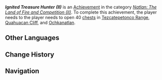 {{Achievement Infobox
|title        = Ignited Treasure Hunter (II)
|id           = 80356
|order id     = 330
|category     = Natlan: The Land of Fire and Competition (II)
|description  = Open 40 [[chest]]s in [[Tezcatepetonco Range]], [[Quahuacan Cliff]], and [[Ochkanatlan]].
|requirements = 
|primogems    = 5
|tracking     = Tracks the amount of chests opened.
|topic        = Chests
|hidden       = 
|set          = Ignited Treasure Hunter (II)
|tier         = 1
|tiers_total  = 3
}}
'''''Ignited Treasure Hunter (II)''''' is an [[Achievement]] in the category ''[[Natlan: The Land of Fire and Competition (II)]]''. To complete this achievement, the player needs to the player needs to open 40 [[chest]]s in [[Tezcatepetonco Range]], [[Quahuacan Cliff]], and [[Ochkanatlan]].

==Other Languages==
{{Other Languages|Transclude=Ignited Treasure Hunter (II)}}

==Change History==
{{Change History|5.2}}

==Navigation==
{{Achievement Navbox}}